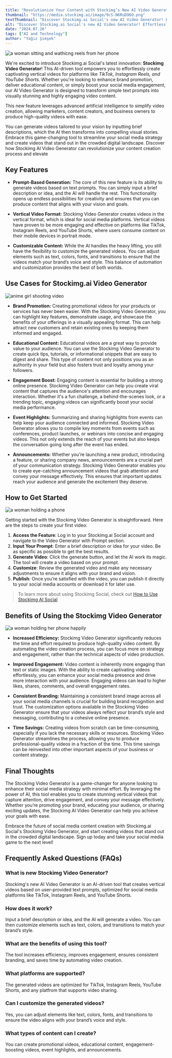 ```yaml
---
title: "Revolutionize Your Content with Stockimg’s New AI Video Generator"
thumbnail: "https://media.stockimg.ai/image/9cS-N6RuD96O.png"
textThumbnail: "Discover Stockimg.ai Social's new AI Video Generator! Effortlessly create engaging vertical videos for TikTok, Instagram Reels, and YouTube Shorts. Ideal for brand promotion, educational content, and more. Learn how this AI-driven tool can boost your social media strategy today!"
alt: "Discover Stockimg.ai Social's new AI Video Generator! Effortlessly create engaging vertical videos for TikTok, Instagram Reels, and YouTube Shorts. Ideal for brand promotion, educational content, and more. Learn how this AI-driven tool can boost your social media strategy today!"
date: "2024.07.26"
tags: ["AI and Technology"]
author: "Yağız Şimşek"
---
```


![a woman sitting and wathicng reels from her phone](https://media.stockimg.ai/image/9cS-N6RuD96O.png)

We're excited to introduce Stockimg.ai Social's latest innovation: **Stockimg Video Generator**! This AI-driven tool empowers you to effortlessly create captivating vertical videos for platforms like *TikTok, Instagram Reels, and YouTube Shorts*. Whether you're looking to enhance brand promotion, deliver educational content, or simply boost your social media engagement, our AI Video Generator is designed to transform simple text prompts into visually stunning and highly engaging video content.

This new feature leverages advanced artificial intelligence to simplify video creation, allowing marketers, content creators, and business owners to produce high-quality videos with ease. 

You can generate videos tailored to your vision by inputting brief descriptions, which the AI then transforms into compelling visual stories. Embrace this game-changing tool to streamline your social media strategy and create videos that stand out in the crowded digital landscape. Discover how Stockimg AI Video Generator can revolutionize your content creation process and elevate 

## Key Features

- **Prompt-Based Generation:** The core of this new feature is its ability to generate videos based on text prompts. You can simply input a brief description or idea, and the AI will handle the rest. This functionality opens up endless possibilities for creativity and ensures that you can produce content that aligns with your vision and goals.

- **Vertical Video Format:** Stockimg Video Generator creates videos in the vertical format, which is ideal for social media platforms. Vertical videos have proven to be more engaging and effective on platforms like TikTok, Instagram Reels, and YouTube Shorts, where users consume content on their mobile devices in portrait mode.

- **Customizable Content:** While the AI handles the heavy lifting, you still have the flexibility to customize the generated videos. You can adjust elements such as text, colors, fonts, and transitions to ensure that the videos match your brand’s voice and style. This balance of automation and customization provides the best of both worlds.

## Use Cases for Stockimg.ai Video Generator

![anime girl shooting video](https://media.stockimg.ai/image/5Wl3sl04mLG9.png)

- **Brand Promotion:** Creating promotional videos for your products or services has never been easier. With the Stockimg Video Generator, you can highlight key features, demonstrate usage, and showcase the benefits of your offerings in a visually appealing format. This can help attract new customers and retain existing ones by keeping them informed and engaged.

- **Educational Content:** Educational videos are a great way to provide value to your audience. You can use the Stockimg Video Generator to create quick tips, tutorials, or informational snippets that are easy to digest and share. This type of content not only positions you as an authority in your field but also fosters trust and loyalty among your followers.

- **Engagement Boost:** Engaging content is essential for building a strong online presence. Stockimg Video Generator can help you create viral content that captures the audience's attention and encourages interaction. Whether it's a fun challenge, a behind-the-scenes look, or a trending topic, engaging videos can significantly boost your social media performance.

- **Event Highlights:** Summarizing and sharing highlights from events can help keep your audience connected and informed. Stockimg Video Generator allows you to compile key moments from events such as conferences, product launches, or webinars into concise and engaging videos. This not only extends the reach of your events but also keeps the conversation going long after the event has ended.

- **Announcements:** Whether you’re launching a new product, introducing a feature, or sharing company news, announcements are a crucial part of your communication strategy. Stockimg Video Generator enables you to create eye-catching announcement videos that grab attention and convey your message effectively. This ensures that important updates reach your audience and generate the excitement they deserve.

## How to Get Started

![a woman holding a phone](https://media.stockimg.ai/image/YmWcYWaewPal.png)

Getting started with the Stockimg Video Generator is straightforward. Here are the steps to create your first video:

1. **Access the Feature**: Log in to your Stockimg.ai Social account and navigate to the Video Generator with Prompt section.
2. **Input Your Prompt**: Enter a brief description or idea for your video. Be as specific as possible to get the best results.
3. **Generate Video**: Click the generate button, and let the AI work its magic. The tool will create a video based on your prompt.
4. **Customize**: Review the generated video and make any necessary adjustments to ensure it aligns with your brand and vision.
5. **Publish**: Once you’re satisfied with the video, you can publish it directly to your social media accounts or download it for later use.

> To learn more about using Stockimg Social, check out [How to Use Stockimg AI Social](https://stockimg.ai/blog/guide/how-to-use-stockimg-social)

## Benefits of Using the Stockimg Video Generator

![a woman holding her phone happily](https://media.stockimg.ai/image/YJ-WdEv1i3c7.png)

- **Increased Efficiency:** Stockimg Video Generator significantly reduces the time and effort required to produce high-quality video content. By automating the video creation process, you can focus more on strategy and engagement, rather than the technical aspects of video production.

- **Improved Engagement:** Video content is inherently more engaging than text or static images. With the ability to create captivating videos effortlessly, you can enhance your social media presence and drive more interaction with your audience. Engaging videos can lead to higher likes, shares, comments, and overall engagement rates.

- **Consistent Branding:** Maintaining a consistent brand image across all your social media channels is crucial for building brand recognition and trust. The customization options available in the Stockimg Video Generator ensure that your videos always reflect your brand’s style and messaging, contributing to a cohesive online presence.

- **Time Savings:** Creating videos from scratch can be time-consuming, especially if you lack the necessary skills or resources. Stockimg Video Generator streamlines the process, allowing you to produce professional-quality videos in a fraction of the time. This time savings can be reinvested into other important aspects of your business or content strategy.

## Final Thoughts

The Stockimg Video Generator is a game-changer for anyone looking to enhance their social media strategy with minimal effort. By leveraging the power of AI, this tool enables you to create stunning vertical videos that capture attention, drive engagement, and convey your message effectively. Whether you’re promoting your brand, educating your audience, or sharing exciting updates, the Stockimg AI Video Generator can help you achieve your goals with ease.

Embrace the future of social media content creation with Stockimg.ai Social's Stockimg Video Generator, and start creating videos that stand out in the crowded digital landscape. Sign up today and take your social media game to the next level!

## Frequently Asked Questions (FAQs)

### What is new Stockimg Video Generator?
Stockimg's new AI Video Generator is an AI-driven tool that creates vertical videos based on user-provided text prompts, optimized for social media platforms like TikTok, Instagram Reels, and YouTube Shorts.

### How does it work?

Input a brief description or idea, and the AI will generate a video. You can then customize elements such as text, colors, and transitions to match your brand’s style.

### What are the benefits of using this tool?

The tool increases efficiency, improves engagement, ensures consistent branding, and saves time by automating video creation.

### What platforms are supported?

The generated videos are optimized for TikTok, Instagram Reels, YouTube Shorts, and any platfrom that supports video sharing.

### Can I customize the generated videos?

Yes, you can adjust elements like text, colors, fonts, and transitions to ensure the video aligns with your brand’s voice and style.

### What types of content can I create?

You can create promotional videos, educational content, engagement-boosting videos, event highlights, and announcements.